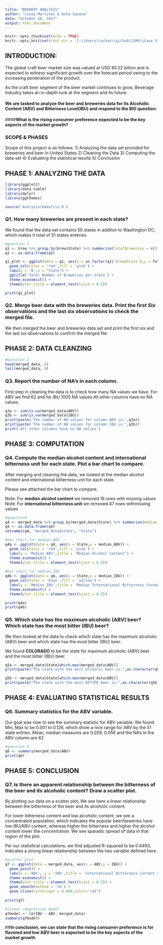 ```yaml
---
title: "BREWERY ANALYSIS"
author: "Casey Martinez & Asha Saxena"
date: "October 18, 2017"
output: html_document
---
```


```r
knitr::opts_chunk$set(echo = TRUE)
knitr::opts_knit$set(root.dir = 'C:\\Users\\ashas\\github\\SMU\\Case Study 1')
```
## INTRODUCTION: 

The global craft beer market size was valued at USD 85.02 billion and is expected to witness significant growth over the forecast period owing to the increasing penetration of the product.

As the craft beer segment of the beer market continues to grow, Beverage Industry takes an in-depth look at the segment and its future. 

#### We are tasked to analyze the beer and breweries data for its Alcoholic Content (ABV) and Bitterness Level(IBU) and respond to the BIG question:
####**What is the rising consumer preference expected to be the key aspects of the market growth?**


### SCOPE & PHASES

Scope of this project is as follows:
  1) Analyzing the data set provided for breweries and beer in United States
  2) Cleaning the Data
  3) Computing the data set 
  4) Evaluating the statistical results
  5) Conclusion 


## PHASE 1: ANALYZING THE DATA
```r
library(ggplot2)
library(data.table)
library(dplyr)
library(ggthemes)

source('Analysis/makefile.R')
```
### Q1. How many breweries are present in each state?

We found that the data set contains 50 states in additon to Washington DC, which makes it total of 51 states enteries. 
```r
#question 1
q1 <- brew %>% group_by(brew$State) %>% summarize(TotalBreweries = n())
q1 <- as.data.frame(q1)

q1_plot <- ggplot(data = q1, aes(x = as.factor(q1$`brew$State`),y = TotalBreweries)) + 
  geom_col(color = 'red',fill = 'pink') +
  labs(y = 'N',x = "State") +
  ggtitle('Total Number of Breweries per State') +
  theme_economist() +
  theme(plot.title = element_text(hjust = 0.5))

print(q1_plot)

```

### Q2. Merge beer data with the breweries data. Print the first Six observations and the last six observations to check the merged file.

We then merged the beer and breweries data set and print the first six and the last six observations to confirm the merged file.


## PHASE 2: DATA CLEANZING
```r
#Question 2
head(merged_data, 6)
tail(merged_data, 6)
```
### Q3. Report the number of NA's in each column.

First step in cleaning the data is to check how many NA values we have. For ABV we find 62 and for IBU 1005 NA values.All other columns have no NA values. 

```r
q3a <- sum(is.na(merged_data$ABV))
q3b <- sum(is.na(merged_data$IBU))
print(paste('The number of NA values for column ABV is:',q3a))
print(paste('The number of NA values for column IBU is:',q3b))
print('All other columns have no NA values')
```

## PHASE 3: COMPUTATION 

### Q4. Compute the median alcohol content and international bitterness unit for each state. Plot a bar chart to compare.

After merging and cleaning the data, we looked at the median alcohol content and international bitterness unit for each state.

Please see attached the bar chart to compare.

Note: For **median alcohol content** we removed 18 rows with missing values
Note: For **international bitterness unit** we removed 47 rows withmissing values

```r

#question4
q4 <- merged_data %>% group_by(merged_data$State) %>% summarize(median_ABV = median(ABV), median_IBU = median(IBU))
q4 <- as.data.frame(q4)
setnames(q4, "merged_data$State", "State")

#bar chart for median_ABV
q4a <- ggplot(data = q4, aes(x = State,y = median_ABV)) + 
  geom_col(color = 'red',fill = 'pink') +
  labs(y = 'Median ABV',title = 'Median Alcohol Content') +
  theme_economist() +
  theme(plot.title = element_text(hjust = 0.5))
               
#bar chart for median_IBU
q4b <- ggplot(data = q4, aes(x = State,y = median_IBU)) + 
  geom_col(color = 'blue',fill = 'yellow') +
  labs(y = 'Median IBU',title = 'Median International Bitterness Content') +
  theme_economist() +
  theme(plot.title = element_text(hjust = 0.5))

print(q4a)
print(q4b)
```


### Q5. Which state has the maximum alcoholic (ABV) beer? Which state has the most bitter (IBU) beer?

We then looked at the data to check which state has the maximum alcoholic (ABV) beer and which state has the most bitter (IBU) beer.

We found **COLORADO** to be the state for maximum alcoholic (ABV) beer and the most bitter (IBU) beer.


```r
q5a <- merged_data$State[which.max(merged_data$ABV)]
print(paste("The state with the most alcholic beer is:",as.character(q5a)))

q5b <- merged_data$State[which.max(merged_data$ABV)]
print(paste("The state with the most BITTER beer is:",as.character(q5b)))
```


## PHASE 4: EVALUATING STATISTICAL RESULTS

### Q6. Summary statistics for the ABV variable.

Our goal was now to see the summary statistic for ABV variable. We found Min, Max to be 0.001 to 0.128, which show a nice range for ABV by the 51 state entries.
Mean, median measures are 0.059, 0.056 and the NA's in the ABV column are 62

```r
#question 6
q6 <- summary(merged_data$ABV)
print(q6)
```


## PHASE 5: CONCLUSION

### Q7. Is there an apparent relationship between the bitterness of the beer and its alcoholic content? Draw a scatter plot.

By plotting our data on a scatter plot, We see here a linear relationship between the bitterness of the beer and its alcoholic content. 

For lower bitterness content and low alcoholic content, we see a concentrated population, which indicates the popular beer/beweries have low IBU/ABV content, whereas higher the bitterness and higher the alcohol content lower the concentration. We see sparadic spread of data in that region of the plot.

Per our statistical calculations, we find adjusted R-squared to be 0.4493, indicates a strong linear relationship between the two variable defined here. 


```r
#scatter plot
q7 <- ggplot(data = merged_data, aes(x = ABV,y = IBU)) + 
  geom_point() +
  labs(x = 'ABV', y = 'IBU',title = 'International Bitterness Content vs. Alcoholic Content') +
  theme_economist() +
  theme(plot.title = element_text(hjust = 0.5)) +
  geom_smooth(method = 'lm') +
  geom_vline(xintercept = 0.099,color='red')
  
print(q7)  

#linear reegression model
q7model <- lm(IBU ~ ABV, merged_data)
summary(q7model)
```

##**In conclusion, we can state that the rising consumer preference is for flavored and low ABV beer is expected to be the key aspects of the market growth**

